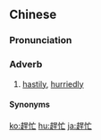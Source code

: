{{also|赶忙}}
==Chinese==
{{zh-forms|s=赶忙}}

===Pronunciation===
{{zh-pron
|m=gǎnmáng
|c=gon2 mong4
|cat=adv
}}

===Adverb===
{{zh-adv}}

# [[hastily]], [[hurriedly]]

====Synonyms====
{{zh-dial|趕緊}}

{{zh-cat|Intermediate}}

[[ko:趕忙]]
[[hu:趕忙]]
[[ja:趕忙]]